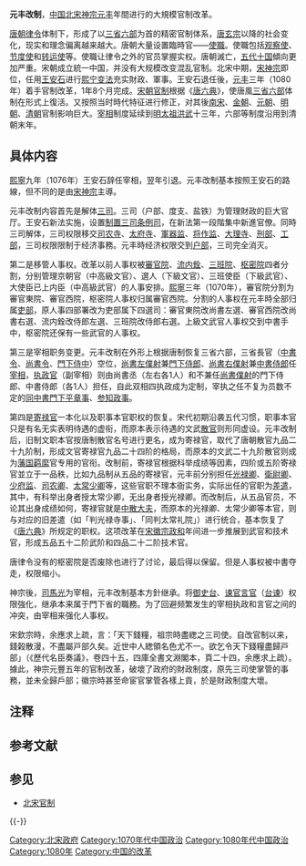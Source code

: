 {{unreferenced|time=2013-8-22}}
'''元丰改制'''，[[中国|中国]][[北宋|北宋]][[宋神宗|神宗]][[元丰_(北宋)|元丰]]年間进行的大規模官制改革。

[[唐朝|唐朝]][[律令|律令]]体制下，形成了以[[三省六部|三省六部]]为首的精密官制体系，[[唐玄宗|唐玄宗]]以降的社会变化，现实和理念偏离越来越大。唐朝大量设置臨時官——[[使職|使職]]。使職包括[[观察使|观察使]]、[[节度使|节度使]]和[[转运使|转运使]]等。使職让律令之外的官员掌握实权。唐朝滅亡，[[五代十国|五代十国]]傾向更加严重。宋朝成立統一中国，并没有大规模改变混乱官制。北宋中期，[[宋神宗|宋神宗]]即位，任用[[王安石|王安石]]进行[[熙宁变法|熙宁变法]]充实財政、軍事。王安石退任後，[[元丰_(北宋)|元丰]]三年（1080年）着手官制改革，1年8个月完成。[[宋朝官制|宋朝官制]]根据《[[唐六典|唐六典]]》，使唐風[[三省六部|三省六部]]体制在形式上復活。又按照当时時代特征进行修正，对其後[[南宋|南宋]]、[[金朝|金朝]]、[[元朝|元朝]]、[[明朝|明朝]]、[[清朝|清朝]]官制影响巨大。[[宰相|宰相]]制度延续到[[明太祖|明太祖]][[洪武|洪武]]十三年，六部等制度沿用到清朝末年。

== 具体内容 ==
[[熙寧|熙寧]]九年（1076年）王安石辞任宰相，翌年引退。元丰改制基本按照王安石的路線，但不同的是由[[宋神宗|宋神宗]]主導。

元丰改制内容首先是解体[[三司_(财政)|三司]]。三司（户部、度支、盐铁）为管理財政的巨大官厅。王安石新法实施，设置[[制置三司条例司|制置三司条例司]]，在新法第一段階集中新進官僚。同時三司解体，三司权限移交[[司农寺|司农寺]]、[[太府寺|太府寺]]、[[軍器监|軍器监]]、[[将作监|将作监]]、[[大理寺|大理寺]]、[[刑部|刑部]]、[[工部|工部]]，三司权限限制于经济事務。元丰時经济权限交到[[户部|户部]]，三司完全消灭。

第二是移管人事权。改革以前人事权被[[審官院|審官院]]、[[流内銓|流内銓]]、[[三班院|三班院]]、[[枢密院|枢密院]]四者分割，分别管理京朝官（中高級文官）、選人（下級文官）、三班使臣（下級武官）、大使臣已上内臣（中高級武官）的人事安排。[[熙寧|熙寧]]三年（1070年），審官院分割为審官東院、審官西院，枢密院人事权归属審官西院。分割的人事权在元丰時全部归属[[吏部|吏部]]，原人事四部署改为吏部属下四選司：審官東院改尚書左選、審官西院改尚書右選、流内銓改侍郎左選、三班院改侍郎右選。上級文武官人事权交到中書手中，枢密院还保有一些武官的人事权。

第三是宰相职务变更。元丰改制在外形上根据唐制恢复三省六部，三省長官（[[中書令|中書令]]、[[尚書令|尚書令]]、[[門下侍中|門下侍中]]）空位，[[尚書左僕射|尚書左僕射]]兼[[門下侍郎|門下侍郎]]、[[尚書右僕射|尚書右僕射]]兼[[中書侍郎|中書侍郎]]任[[宰相|宰相]]，[[执政官|执政官]]（副宰相）则由尚書丞（左右各1人）和不兼任[[尚書僕射|尚書僕射]]的門下侍郎、中書侍郎（各1人）担任，自此双相四执政成为定制，宰执之任不复为员数不定的[[同中書門下平章事|同中書門下平章事]]、[[参知政事|参知政事]]。

第四是[[寄禄官|寄禄官]]一本化以及职事本官职权的恢复。宋代初期沿袭五代习惯，职事本官只是有名无实表明待遇的虚衔，而原本表示待遇的文武[[散官|散官]]则形同虚设。元丰改制后，旧制文职本官按唐制散官名号进行更名，成为寄禄官，取代了唐朝散官九品二十九阶制，形成文官寄禄官九品二十四阶的格局，而原本的文武二十九阶散官则成为[[藩国|藩国]][[羁縻|羁縻]]官专用的官衔{{NoteTag|中国武官则保持原本的武选-军职序列，未作变更。}}。改制前，寄禄官根据科举成绩等因素，四阶或五阶寄禄官並立于一品秩，比如九品制从五品的寄禄官，元丰前分别担任[[光禄卿|光禄卿]]、[[衛尉卿|衛尉卿]]、[[少府监|少府监]]、[[司农卿|司农卿]]、[[太常少卿|太常少卿]]等，这些官职不理本衙实务，实际出任的官职为[[差遣|差遣]]，其中，有科举出身者授太常少卿，无出身者授光禄卿。而改制后，从五品官员，不论其出身成绩如何，寄禄官就是[[中散大夫|中散大夫]]，而原本的光禄卿、太常少卿等本官，则与对应的旧差遣（如「判光禄寺事」、「同判太常礼院」）进行统合，基本恢复了《[[唐六典|唐六典]]》所规定的职权。这项改革在[[宋徽宗|宋徽宗]][[政和|政和]]年间进一步推展到武官和技术官，形成五品五十二阶武阶{{NoteTag|宋制，武阶最高只到正五品内客省使（政和时易为通侍大夫），进一步升迁的话是加[[刺史|刺史]]、[[团练使|团练使]]等遥郡牧守官，再进一步则是去武阶改为正任牧守官，最高为正二品正任[[节度使|节度使]]，[[徽宗|徽宗]]时曾短暂设立从一品[[太尉|太尉]]作为武阶之首。}}和四品二十二阶技术官{{NoteTag|宋初，伎术官最高为正七品军器库使（政和易为成全大夫），政和后在其上加从六品三阶。}}。

唐律令没有的枢密院是否废除也进行了讨论，最后得以保留。但是人事权被中書夺走，权限缩小。

神宗後，[[司馬光|司馬光]]为宰相，元丰改制基本方針继承。将[[御史台|御史台]]、[[谏官|谏官]][[言官|言官]]（[[台谏|台谏]]）权限強化，继承本来属于門下省的職務。为了回避频繁发生的宰相执政和言官之间的冲突，由宰相来强化人事权。

宋欽宗時，余應求上疏，言：「天下錢糧，祖宗時盡緫之三司使。自改官制以来，錢榖散漫，不盡屬戸部久矣。近世中人緫領名色尤不一。欲乞令天下錢糧盡歸戸部」（《歷代名臣奏議》，卷四十五，四庫全書文淵閣本，頁二十四，余應求上疏）。據此，神宗元豐五年的官制改革，破壞了政府的財政制度，原先三司使掌管的事務，並未全歸戶部；徽宗時甚至命宦官掌管各樣上貢，於是財政制度大壞。

== 注释 ==
{{NoteFoot}}

== 参考文献 ==
{{Reflist}}

== 参见 ==
{{Portal box|中国|历史|政治}}
* [[北宋官制|北宋官制]]

{{-}}
{{宋朝历史事件}}
{{中国历代职官}}

[[Category:北宋政府|Category:北宋政府]]
[[Category:1070年代中国政治|Category:1070年代中国政治]]
[[Category:1080年代中国政治|Category:1080年代中国政治]]
[[Category:1080年|Category:1080年]]
[[Category:中国的改革|Category:中国的改革]]